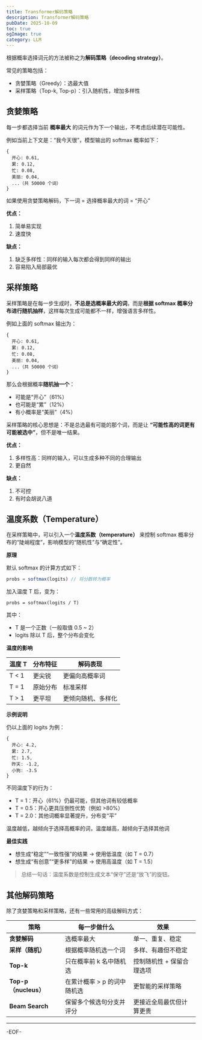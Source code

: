 ```yaml
---
title: Transformer解码策略
description: Transformer解码策略
pubDate: 2025-10-09
toc: true
ogImage: true
category: LLM
---
```


根据概率选择词元的方法被称之为**解码策略（decoding strategy）**。

常见的策略包括：

- 贪婪策略（Greedy）：选最大值
- 采样策略（Top-k, Top-p）：引入随机性，增加多样性

## 贪婪策略

每一步都选择当前 **概率最大** 的词元作为下一个输出，不考虑后续潜在可能性。

例如当前上下文是：“我今天很”，模型输出的 softmax 概率如下：

```
{
  开心: 0.61,
  累: 0.12,
  忙: 0.08,
  美丽: 0.04,
  ...（共 50000 个词）
}
```

如果使用贪婪策略解码，下一词 = 选择概率最大的词 = “开心”

**优点：**

1. 简单易实现
2. 速度快

**缺点：**

1. 缺乏多样性：同样的输入每次都会得到同样的输出
2. 容易陷入局部最优

## 采样策略

采样策略是在每一步生成时，**不总是选概率最大的词**，而是**根据 softmax 概率分布进行随机抽样**，这样每次生成可能都不一样，增强语言多样性。

例如上面的 softmax 输出为：

```
{
  开心: 0.61,
  累: 0.12,
  忙: 0.08,
  美丽: 0.04,
  ...（共 50000 个词）
}
```

那么会根据概率**随机抽一个**：

- 可能是“开心”（61%）
- 也可能是“累”（12%）
- 有小概率是“美丽”（4%）

采样策略的核心思想是：不是总选最有可能的那个词，而是让 **“可能性高的词更有可能被选中”**，但不是唯一结果。

**优点：**

1. 多样性高：同样的输入，可以生成多种不同的合理输出
2. 更自然

**缺点：**

1. 不可控
2. 有时会胡说八道

## 温度系数（Temperature）

在采样策略中，可以引入一个**温度系数（temperature）** 来控制 softmax 概率分布的“陡峭程度”，影响模型的“随机性”与“确定性”。

**原理**

默认 softmax 的计算方式如下：

```js
probs = softmax(logits) // 将分数转为概率
```

加入温度 T 后，变为：

```
probs = softmax(logits / T)
```

其中：

- T 是一个正数（一般取值 0.5 ~ 2）
- logits 除以 T 后，整个分布会变化

**温度的影响**

| 温度 T | 分布特征 | 解码表现           |
| ------ | -------- | ------------------ |
| T < 1  | 更尖锐   | 更偏向高概率词     |
| T = 1  | 原始分布 | 标准采样           |
| T > 1  | 更平坦   | 更倾向随机、多样化 |

**示例说明**

仍以上面的 logits 为例：

```
{
  开心: 4.2,
  累: 2.7,
  忙: 1.5,
  昨天: -1.2,
  小狗: -3.5
}
```

不同温度下的行为：

- T = 1：开心（61%）仍最可能，但其他词有较低概率
- T = 0.5：开心更具压倒性优势（例如 >80%）
- T = 2.0：其他词概率显著提升，分布变“平”

温度越低，越倾向于选择高概率的词，温度越高，越倾向于选择其他词

**最佳实践**

- 想生成“稳定”“一致性强”的结果 → 使用低温度（如 T = 0.7）
- 想生成“有创意”“更多样”的结果 → 使用高温度（如 T = 1.5）

> 总结一句话：温度系数是控制生成文本“保守”还是“放飞”的旋钮。

## 其他解码策略

除了贪婪策略和采样策略，还有一些常用的高级解码方式：

| 策略                 | 每一步做什么                | 效果                      |
| -------------------- | --------------------------- | ------------------------- |
| **贪婪解码**         | 选概率最大                  | 单一、重复、稳定          |
| **采样（随机）**     | 根据概率随机选一个词        | 多样、有趣但不稳定        |
| **Top-k**            | 只在概率前 k 名中随机选     | 控制随机性 + 保留合理选项 |
| **Top-p（nucleus）** | 在累计概率 > p 的词中随机选 | 更智能的采样策略          |
| **Beam Search**      | 保留多个候选句分支并评分    | 更接近全局最优但计算更贵  |

---

-EOF-
